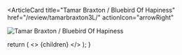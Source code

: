 <ArticleCard
  title="Tamar Braxton / Bluebird Of Hapiness"
  href="/review/tamarbraxton3L/"
  actionIcon="arrowRight"
>

![Tamar Braxton / Bluebird Of Hapiness](../../images/cd/tamarbraxton3L.jpg)

</ArticleCard>

  return (
    <>
      {children}
    </>
  );
}
